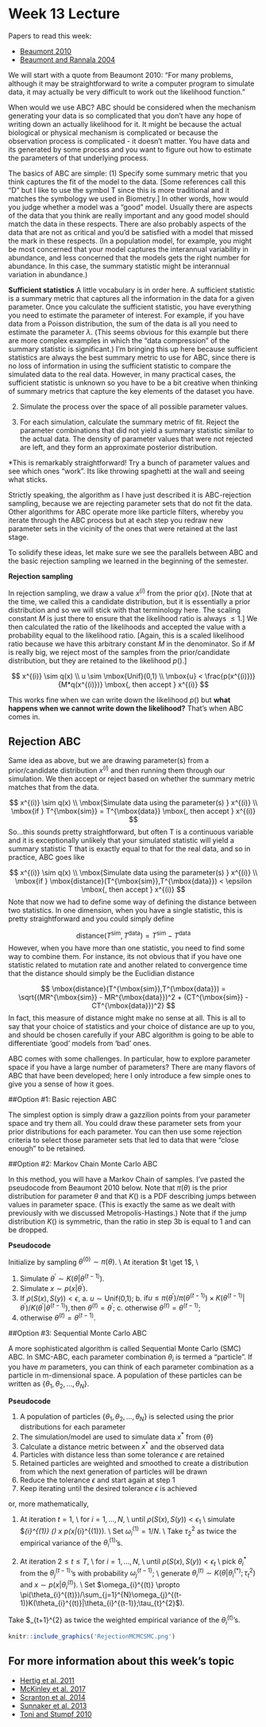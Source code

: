 Week 13 Lecture
========================================================

Papers to read this week:

* [Beaumont 2010](https://github.com/hlynch/Bayesian2020/tree/master/_data/Beaumont2010.pdf)
* [Beaumont and Rannala 2004](https://github.com/hlynch/Bayesian2020/tree/master/_data/BeaumontRanalla2004.pdf)

We will start with a quote from Beaumont 2010: "For many problems, although it may be straightforward to write a computer program to simulate data, it may actually be very difficult to work out the likelihood function."

When would we use ABC? ABC should be considered when the mechanism generating your data is so complicated that you don't have any hope of writing down an actually likelihood for it. It might be because the actual biological or physical mechanism is complicated or because the observation process is complicated - it doesn't matter. You have data and its generated by some process and you want to figure out how to estimate the parameters of that underlying process.

The basics of ABC are simple:
(1) Specify some summary metric that you think captures the fit of the model to the data. [Some references call this "D" but I like to use the symbol T since this is more traditional and it matches the symbology we used in Biometry.] In other words, how would you judge whether a model was a "good" model. Usually there are aspects of the data that you think are really important and any good model should match the data in these respects. There are also probably aspects of the data that are not as critical and you'd be satisfied with a model that missed the mark in these respects. (In a population model, for example, you might be most concerned that your model captures the interannual variability in abundance, and less concerned that the models gets the right number for abundance. In this case, the summary statistic might be interannual variation in abundance.) 

**Sufficient statistics** A little vocabulary is in order here. A sufficient statistic is a summary metric that captures all the information in the data for a given parameter. Once you calculate the sufficient statistic, you have everything you need to estimate the parameter of interest. For example, if you have data from a Poisson distribution, the sum of the data is all you need to estimate the parameter $\lambda$. (This seems obvious for this example but there are more complex examples in which the "data compression" of the summary statistic is significant.) I'm bringing this up here because sufficient statistics are always the best summary metric to use for ABC, since there is no loss of information in using the sufficient statistic to compare the simulated data to the real data. However, in many practical cases, the sufficient statistic is unknown so you have to be a bit creative when thinking of summary metrics that capture the key elements of the dataset you have.

(2) Simulate the process over the space of all possible parameter values. 

(3) For each simulation, calculate the summary metric of fit. Reject the parameter combinations that did not yield a summary statistic similar to the actual data. The density of parameter values that were not rejected are left, and they form an approximate posterior distribution.

*This is remarkably straightforward! Try a bunch of parameter values and see which ones "work". Its like throwing spaghetti at the wall and seeing what sticks.

Strictly speaking, the algorithm as I have just described it is ABC-rejection sampling, because we are rejecting parameter sets that do not fit the data. Other algorithms for ABC operate more like particle filters, whereby you iterate through the ABC process but at each step you redraw new parameter sets in the vicinity of the ones that were retained at the last stage.

To solidify these ideas, let make sure we see the parallels between ABC and the basic rejection sampling we learned in the beginning of the semester.

**Rejection sampling**

In rejection sampling, we draw a value $x^{(i)}$ from the prior $q(x)$. [Note that at the time, we called this a candidate distribution, but it is essentially a prior distribution and so we will stick with that terminology here. The scaling constant $M$ is just there to ensure that the likelihood ratio is always $\leq 1$.] We then calculated the ratio of the likelihoods and accepted the value with a probability equal to the likelihood ratio. [Again, this is a scaled likelihood ratio because we have this arbitrary constant $M$ in the denominator. So if $M$ is really big, we reject most of the samples from the prior/candidate distribution, but they are retained \emph{in proportion} to the likelihood $p()$.]

$$
x^{(i)} \sim q(x) \\
u \sim \mbox{Unif}(0,1) \\
\mbox{u} < \frac{p(x^{(i)})}{M*q(x^{(i)})} \mbox{, then accept } x^{(i)}
$$

This works fine when we can write down the likelihood $p()$ but **what happens when we cannot write down the likelihood?** That's when ABC comes in.

Rejection ABC
------------------

Same idea as above, but we are drawing parameter(s) from a prior/candidate distribution $x^{(i)}$ and then running them through our simulation. We then accept or reject based on whether the summary metric matches that from the data.

$$
x^{(i)} \sim q(x) \\
\mbox{Simulate data using the parameter(s) } x^{(i)} \\
\mbox{if } T^{\mbox{sim}} = T^{\mbox{data}} \mbox{, then accept } x^{(i)}
$$
So...this sounds pretty straightforward, but often T is a continuous variable and it is exceptionally unlikely that your simulated statistic will yield a summary statistic T that is exactly equal to that for the real data, and so in practice, ABC goes like

$$
x^{(i)} \sim q(x) \\
\mbox{Simulate data using the parameter(s) } x^{(i)} \\
\mbox{if } \mbox{distance}(T^{\mbox{sim}},T^{\mbox{data}}) < \epsilon \mbox{, then accept } x^{(i)}
$$
Note that now we had to define some way of defining the distance between two statistics. In one dimension, when you have a single statistic, this is pretty straightforward and you could simply define

$$
\mbox{distance}(T^{\mbox{sim}},T^{\mbox{data}}) = T^{\mbox{sim}} - T^{\mbox{data}}
$$
However, when you have more than one statistic, you need to find some way to combine them. For instance, its not obvious that if you have one statistic related to mutation rate and another related to convergence time that the distance should simply be the Euclidian distance 

$$
\mbox{distance}(T^{\mbox{sim}},T^{\mbox{data}}) = \sqrt{(MR^{\mbox{sim}} - MR^{\mbox{data}})^2 + (CT^{\mbox{sim}} - CT^{\mbox{data}})^2}
$$
In fact, this measure of distance might make no sense at all. This is all to say that your choice of statistics and your choice of distance are up to you, and should be chosen carefully if your ABC algorithm is going to be able to differentiate 'good' models from 'bad' ones.

ABC comes with some challenges. In particular, how to explore parameter space if you have a large number of parameters? There are many flavors of ABC that have been developed; here I only introduce a few simple ones to give you a sense of how it goes.

##Option #1: Basic rejection ABC

The simplest option is simply draw a gazzilion points from your parameter space and try them all. You could draw these parameter sets from your prior distributions for each parameter. You can then use some rejection criteria to select those parameter sets that led to data that were "close enough" to be retained.

##Option #2: Markov Chain Monte Carlo ABC

In this method, you will have a Markov Chain of samples. I've pasted the pseudocode from Beaumont 2010 below. Note that $\pi(\theta)$ is the prior distribution for parameter $\theta$ and that $K()$ is a PDF describing jumps between values in parameter space. (This is exactly the same as we dealt with previously with we discussed Metropolis-Hastings.) Note that if the jump distribution $K()$ is symmetric, than the ratio in step 3b is equal to 1 and can be dropped.

**Pseudocode**

Initialize by sampling $\theta^{(0)} \sim \pi(\theta)$. \\
At iteration $t \get 1$, \\

1. Simulate $\theta^{\prime} \sim K(\theta|\theta^{(t-1)}$).
2. Simulate $x \sim p(x| \theta^{\prime}$).
3. If $\rho(S(x),S(y)) < \epsilon$,
\tab a. $u \sim \mbox{Unif}$(0,1);
\tab b. $\mbox{if} u \leq \pi(\theta^{\prime})/\pi(\theta^{(t-1)}) \times K(\theta^{(t-1)}|\theta^{\prime})/K(\theta^{\prime}|\theta^{(t-1)}), \mbox{then } \theta^{(t)}=\theta^{\prime}$;
\tab c. $\mbox{otherwise } \theta^{(t)} = \theta^{(t-1)}$;
4. $\mbox{otherwise } \theta^{(t)} = \theta^{(t-1)}$.

##Option #3: Sequential Monte Carlo ABC

A more sophisticated algorithm is called Sequential Monte Carlo (SMC) ABC. In SMC-ABC, each parameter combination $\theta_{i}$ is termed a "particle". If you have $m$ parameters, you can think of each parameter combination as a particle in m-dimensional space. A population of these particles can be written as $\{\theta_{1},\theta_{2},\dots,\theta_{N}\}$.

**Pseudocode**

1. A population of particles $\{\theta_{1},\theta_{2},\dots,\theta_{N}\}$ is selected  using the prior distributions for each parameter
2. The simulation/model are used to simulate data $x^{*}$ from $\{\theta\}$
3. Calculate a distance metric between $x^{*}$ and the observed data
4. Particles with distance less than some tolerance $\epsilon$ are retained
5. Retained particles are weighted and smoothed to create a distribution from which the next generation of particles will be drawn
6. Reduce the tolerance $\epsilon$ and start again at step 1
7. Keep iterating until the desired tolerance $\epsilon$ is achieved

or, more mathematically,

1. At iteration $t=1$, \\
for $i = 1,\dots,N$, \\
\tab until $\rho(S(x),S(y)) < \epsilon_{1}$ \\
\tab \tab simulate $\theta_{i}^{(1)} \sim \pi(\theta) \mbox{and} x \sim p(x|\theta_{i}^{(1)}). \\
Set $\omega_{i}^{(1)} = 1/N$. \\
Take $\tau^{2}_{2}$ as twice the empirical variance of the $\theta_{i}^{(1)}$'s.

2. At iteration $2 \leq t \leq T$, \\
for $i = 1,\dots,N$, \\
\tab until $\rho(S(x),S(y)) < \epsilon_{t}$ \\
pick $\theta_{i}^{*}$ from the $\theta_{j}^{(t-1)}$'s with probability $\omega_{j}^{(t-1)}$; \\
generate $\theta_{i}^{(t)} \sim K(\theta | \theta_{i}^{(*)};\tau_{t}^{2})$ and $x \sim p(x|\theta_{i}^{(t)})$. \\
Set $\omega_{i}^{(t)} \propto \pi(\theta_{i}^{(t)})/\sum_{j=1}^{N}\omega_{j}^{(t-1)}K(\theta_{i}^{(t)}|\theta_{i}^{(t-1)};\tau_{t}^{2}$).

Take $\tau_{t+1}^{2} as twice the weighted empirical variance of the $\theta_{i}^{(t)}$'s.

```r
knitr::include_graphics('RejectionMCMCSMC.png')
```

For more information about this week's topic
------------------------

* [Hertig et al. 2011](https://github.com/hlynch/Bayesian2020/tree/master/_data/HartigEtAl2011.pdf)
* [McKinley et al. 2017](https://github.com/hlynch/Bayesian2020/tree/master/_data/McKinleyEtAl2017.pdf)
* [Scranton et al. 2014](https://github.com/hlynch/Bayesian2020/tree/master/_data/ScrantonEtAl2014.pdf)
* [Sunnaker et al. 2013](https://github.com/hlynch/Bayesian2020/tree/master/_data/SunnakerEtAl2013.pdf)
* [Toni and Stumpf 2010](https://github.com/hlynch/Bayesian2020/tree/master/_data/ToniStumpf2010.pdf)
